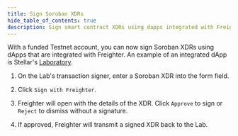 ```yaml
---
title: Sign Soroban XDRs
hide_table_of_contents: true
description: Sign smart contract XDRs using dapps integrated with Freighter
---
```


With a funded Testnet account, you can now sign Soroban XDRs using dApps that are integrated with Freighter. An example of an integrated dApp is Stellar's [Laboratory](https://laboratory.stellar.org/#txsigner).

1. On the Lab's transaction signer, enter a Soroban XDR into the form field.

2. Click `Sign with Freighter`.

3. Freighter will open with the details of the XDR. Click `Approve` to sign or `Reject` to dismiss without a signature.

4. If approved, Freighter will transmit a signed XDR back to the Lab.
